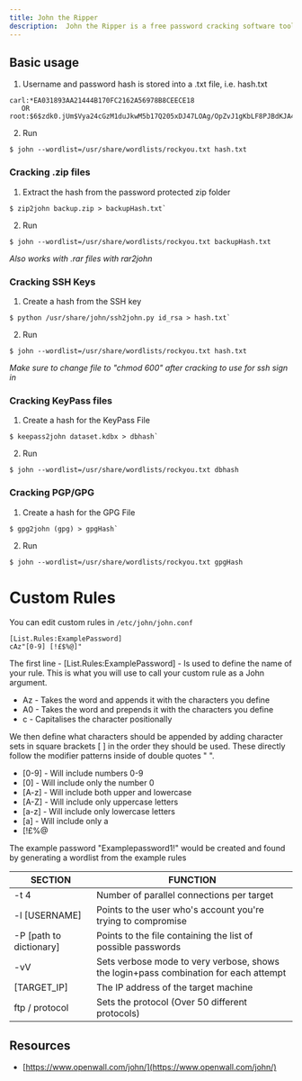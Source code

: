 ```yaml
---
title: John the Ripper
description:  John the Ripper is a free password cracking software tool originally developed for the Unix operating system It is frequently used for password testing and breaking due to its ability to combine multiple password crackers into one package, automatically detect password hash types, and include a customizable cracker.
---
```


## Basic usage

1. Username and password hash is stored into a .txt file, i.e. hash.txt
```
carl:*EA031893AA21444B170FC2162A56978B8CEECE18
   OR
root:$6$zdk0.jUm$Vya24cGzM1duJkwM5b17Q205xDJ47LOAg/OpZvJ1gKbLF8PJBdKJA4a6M.JYPUTAaWu4infDjI88U9yUXEVgL.:18490:0:99999:7:::
```
2. Run 
```
$ john --wordlist=/usr/share/wordlists/rockyou.txt hash.txt
```
### Cracking .zip files
1. Extract the hash from the password protected zip folder
```
$ zip2john backup.zip > backupHash.txt`
```
2. Run 
```
$ john --wordlist=/usr/share/wordlists/rockyou.txt backupHash.txt
```
*Also works with .rar files with rar2john*
### Cracking SSH Keys
1. Create a hash from the SSH key
```
$ python /usr/share/john/ssh2john.py id_rsa > hash.txt`
```
2. Run 
```
$ john --wordlist=/usr/share/wordlists/rockyou.txt hash.txt
```
*Make sure to change file to "chmod 600" after cracking to use for ssh sign in*
### Cracking KeyPass files
1. Create a hash for the KeyPass File
```
$ keepass2john dataset.kdbx > dbhash`
```
2. Run 
```
$ john --wordlist=/usr/share/wordlists/rockyou.txt dbhash
```
### Cracking PGP/GPG
1. Create a hash for the GPG File
```
$ gpg2john (gpg) > gpgHash`
```
2. Run 
```
$ john --wordlist=/usr/share/wordlists/rockyou.txt gpgHash
```

# Custom Rules

You can edit custom rules in `/etc/john/john.conf`

```
[List.Rules:ExamplePassword]
cAz"[0-9] [!£$%@]"
```
The first line - [List.Rules:ExamplePassword] - Is used to define the name of your rule.  This is what you will use to call your custom rule as a John argument.

- Az - Takes the word and appends it with the characters you define
- A0 - Takes the word and prepends it with the characters you define
- c - Capitalises the character positionally

We then define what characters should be appended by adding character sets in square brackets [ ] in the order they should be used. These directly follow the modifier patterns inside of double quotes " ".

- [0-9] - Will include numbers 0-9
- [0] - Will include only the number 0
- [A-z] - Will include both upper and lowercase
- [A-Z] - Will include only uppercase letters
- [a-z] - Will include only lowercase letters
- [a] - Will include only a
- [!£$%@] - Will include the symbols !£$%@

The example password "Examplepassword1!"  would be created and found by generating a wordlist from the example rules


| SECTION         |   FUNCTION | 
| --- | ---|
| -t 4            | Number of parallel connections per target| 
| -l [USERNAME]   |  Points to the user who's account you're trying to compromise| 
| -P [path to dictionary]  | Points to the file containing the list of possible passwords| 
| -vV             |  Sets verbose mode to very verbose, shows the login+pass combination for each attempt| 
| [TARGET_IP]     |  The IP address of the target machine| 
| ftp / protocol  |   Sets the protocol (Over 50 different protocols)| 

## Resources

- [https://www.openwall.com/john/](https://www.openwall.com/john/)